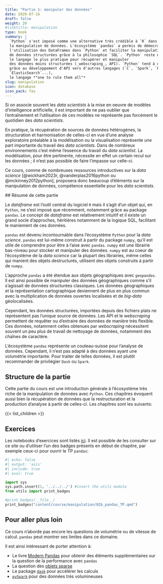 ```yaml
---
title: "Partie 1: manipuler des données"
date: 2020-07-16
draft: false
weight: 20
#linktitle: manipulation
type: book
summary: |
  `Python` s'est imposé comme une alternative très crédible à `R` dans
  la manipulation de données. L'écosystème `pandas` a permis de démocratiser
  l'utilisation des DataFrames dans `Python` et faciliter la manipulation
  de données structurées grâce à la philosophie `SQL`. `Python` reste également
  le langage le plus pratique pour récupérer et manipuler
  des données moins structurées (_webscraping_, API). `Python` tend à devenir,
  grâce au développement d'API vers d'autres langages (`C`, `Spark`, `Postgres`,
  `ElasticSearch`...),
  le langage *"one to rule them all"*
slug: manipulation
icon: database
icon_pack: fas
---
```


Si on associe souvent les _data scientists_ à la mise en oeuvre
de modèles d'intelligence artificielle, il est important
de ne pas oublier que l'entraînement et l'utilisation
de ces modèles ne représente pas
forcément le quotidien des _data scientists_.

En pratique,
la récupération de sources de données hétérogènes, la structuration
et harmonisation de celles-ci en vue d'une analyse exploratoire
préalable à la modélisation ou la visualisation
représente une part importante du travail des _data scientists_. 
Dans de nombreux environnements c'est même l'essence du travail
du _data scientist_. La modélisation, pour être pertinente,
nécessite en effet un certain recul sur les données ; il n'est
pas possible de faire l'impasse sur celle-ci.

Ce cours, 
comme de nombreuses ressources introductives sur
la _data science_ [@wickham2023r, @vanderplas2016python ou @mckinney2012python],
proposera donc beaucoup d'éléments sur la manipulation de données, compétence
essentielle pour les _data scientists_. 

## Résumé de cette partie

Le *dataframe* est l'outil central du logiciel `R` mais il s'agit d'un objet qui, en `Python`, ne s'est
imposé que récemment, notamment grâce au package `pandas`. Le concept de *dataframe* est relativement 
intuitif et il existe un grand socle d'approches, héritières notamment de la logique SQL, 
facilitant le maniement de ces données.

`pandas` est devenu incontournable dans l'écosystème `Python` pour la *data science*. 
`pandas` est lui-même construit à partir du package `numpy`, qu'il est utile de comprendre
pour être à l'aise avec `pandas`. `numpy` est une librairie bas-niveau 
pour stocker et manipuler des données. 
`numpy` est au coeur de l'écosystème de la *data science* car la plupart des librairies, même celles
qui manient des objets destructurés,
utilisent des objets construits à partir de `numpy`. 

L'approche `pandas` a été étendue aux objets géographiques avec `geopandas`.
Il est ainsi possible de manipuler des données géographiques comme s'il
s'agissait de données structurées classiques. Les données géographiques et
la représentation cartographique deviennent de plus en plus commun avec
la multiplication de données ouvertes localisées et de *big-data* géolocalisées.

Cependant, les données structurées, importées depuis des fichiers plats
ne représentent pas l'unique source de données. Les API et le *webscraping*
permettent de requêter ou d'extraire 
des données de manière très flexible. Ces données, notamment
celles obtenues par *webscraping* nécessitent souvent un peu plus de travail
de nettoyage de données, notamment des chaînes de caractère. 

L'écosystème `pandas` représente un couteau-suisse
pour l'analyse de données. Cependant, il n'est pas 
adapté à des données ayant une volumétrie
importante. Pour traiter de telles
données, il est plutôt recommander 
de privilégier `Dask` ou `Spark`.

## Structure de la partie

Cette partie du cours est une introduction
générale à l'écosystème très riche de 
la manipulation de données avec `Python`.
Ces chapitres évoquent aussi bien la récupération de données
que la restructuration et la production d'analyse
à partir de celles-ci. Les chapitres sont les suivants:

{{< list_children >}}

## Exercices

Les notebooks d'exercices sont listés [ici](listetp). Il est
possible de les consulter sur ce site ou d'utiliser l'un des
badges présents en début de chapitre, par exemple
ceux-ci pour ouvrir le TP `pandas`:

::: {.cell .markdown}
```python
#| echo: false
#| output: 'asis'
#| include: true
#| eval: true

import sys
sys.path.insert(1, '../../../') #insert the utils module
from utils import print_badges

#print_badges(__file__)
print_badges("content/course/manipulation/02b_pandas_TP.qmd")
```
:::


## Pour aller plus loin

Ce cours n'aborde pas encore les questions de volumétrie ou de vitesse de 
calcul. `pandas` peut montrer ses limites dans ce domaine. 

Il est ainsi intéressant de porter attention à:

* Le livre [Modern Pandas](https://tomaugspurger.github.io/modern-1-intro.html)
pour obtenir des éléments supplémentaires sur la question de la performance
avec `pandas`
* La question des
[objets sparse](https://chrisalbon.com/machine_learning/vectors_matrices_and_arrays/create_a_sparse_matrix/)
* Le package [`dask`](https://dask.org/) pour accélérer les calculs
* [`pySpark`](https://spark.apache.org/docs/latest/api/python/index.html) pour des données très volumineuses



